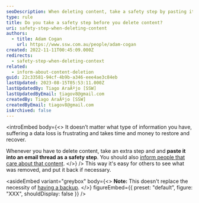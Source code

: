```yaml
---
seoDescription: When deleting content, take a safety step by pasting it into an email thread and inform others to ensure easy recovery.
type: rule
title: Do you take a safety step before you delete content?
uri: safety-step-when-deleting-content
authors:
  - title: Adam Cogan
    url: https://www.ssw.com.au/people/adam-cogan
created: 2022-11-11T00:45:09.000Z
redirects:
  - safety-step-when-deleting-context
related:
  - inform-about-content-deletion
guid: 22c33581-94cf-4b9b-a346-eee4ae3c84eb
lastUpdated: 2023-08-15T05:53:11.000Z
lastUpdatedBy: Tiago AraÃºjo [SSW]
lastUpdatedByEmail: tiagov8@gmail.com
createdBy: Tiago AraÃºjo [SSW]
createdByEmail: tiagov8@gmail.com
isArchived: false
---
```


<introEmbed
  body={<>
It doesn’t matter what type of information you have, suffering a data loss is frustrating and takes time and money to restore and recover.

Whenever you have to delete content, take an extra step and and **paste it into an email thread as a safety step**. You should also [inform people that care about that content](/inform-about-content-deletion).
  </>}
/>
This way it's easy for others to see what was removed, and put it back if necessary.

<asideEmbed
  variant="greybox"
  body={<>
    **Note:** This doesn't replace the necessity of [having a backup](/rules-to-better-backups).
  </>}
  figureEmbed={{
    preset: "default",
    figure: "XXX",
    shouldDisplay: false
  }}
/>
